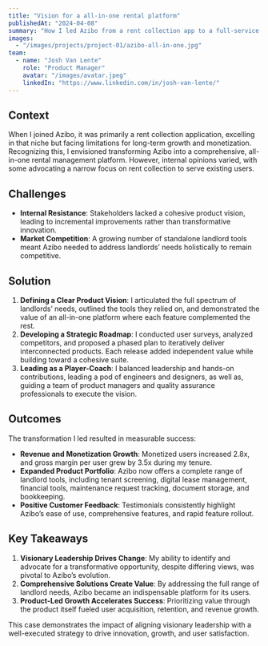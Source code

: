 ```yaml
---
title: "Vision for a all-in-one rental platform"
publishedAt: "2024-04-08"
summary: "How I led Azibo from a rent collection app to a full-service all-in-one rental platform."
images:
  - "/images/projects/project-01/azibo-all-in-one.jpg"
team:
  - name: "Josh Van Lente"
    role: "Product Manager"
    avatar: "/images/avatar.jpeg"
    linkedIn: "https://www.linkedin.com/in/josh-van-lente/"
---
```


## Context

When I joined Azibo, it was primarily a rent collection application, excelling in that niche but facing limitations for long-term growth and monetization. Recognizing this, I envisioned transforming Azibo into a comprehensive, all-in-one rental management platform. However, internal opinions varied, with some advocating a narrow focus on rent collection to serve existing users.
## Challenges

-	**Internal Resistance**: Stakeholders lacked a cohesive product vision, leading to incremental improvements rather than transformative innovation.
-	**Market Competition**: A growing number of standalone landlord tools meant Azibo needed to address landlords’ needs holistically to remain competitive.

## Solution

1.	**Defining a Clear Product Vision**: I articulated the full spectrum of landlords’ needs, outlined the tools they relied on, and demonstrated the value of an all-in-one platform where each feature complemented the rest.
2.	**Developing a Strategic Roadmap**: I conducted user surveys, analyzed competitors, and proposed a phased plan to iteratively deliver interconnected products. Each release added independent value while building toward a cohesive suite.
3.	**Leading as a Player-Coach**: I balanced leadership and hands-on contributions, leading a pod of engineers and designers, as well as, guiding a team of product managers and quality assurance professionals to execute the vision.
## Outcomes

The transformation I led resulted in measurable success:
-	**Revenue and Monetization Growth**: Monetized users increased 2.8x, and gross margin per user grew by 3.5x during my tenure.
-	**Expanded Product Portfolio**: Azibo now offers a complete range of landlord tools, including tenant screening, digital lease management, financial tools, maintenance request tracking, document storage, and bookkeeping.
-	**Positive Customer Feedback**: Testimonials consistently highlight Azibo’s ease of use, comprehensive features, and rapid feature rollout.
## Key Takeaways

1.	**Visionary Leadership Drives Change**: My ability to identify and advocate for a transformative opportunity, despite differing views, was pivotal to Azibo’s evolution.
2.	**Comprehensive Solutions Create Value**: By addressing the full range of landlord needs, Azibo became an indispensable platform for its users.
3.	**Product-Led Growth Accelerates Success**: Prioritizing value through the product itself fueled user acquisition, retention, and revenue growth.

This case demonstrates the impact of aligning visionary leadership with a well-executed strategy to drive innovation, growth, and user satisfaction.